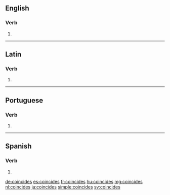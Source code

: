 ==English==

===Verb===
{{head|en}}

# {{en-third-person singular of|coincide}}

----

==Latin==

===Verb===
{{la-verb-form|coincīdēs}}

# {{conjugation of|coincīdō||2|s|fut|act|ind|lang=la}}

----

==Portuguese==

===Verb===
{{pt-verb-form|coincidir}}

# {{pt-verb form of|coincidir|ir|indicative|present|singular|second}}

----

==Spanish==

===Verb===
{{es-verb-form|coincidir}}

# {{es-verb form of|ending=ir|mood=indicative|tense=present|pers=2|formal=no|number=singular|coincidir}}

[[de:coincides]]
[[es:coincides]]
[[fr:coincides]]
[[hu:coincides]]
[[mg:coincides]]
[[nl:coincides]]
[[ja:coincides]]
[[simple:coincides]]
[[sv:coincides]]